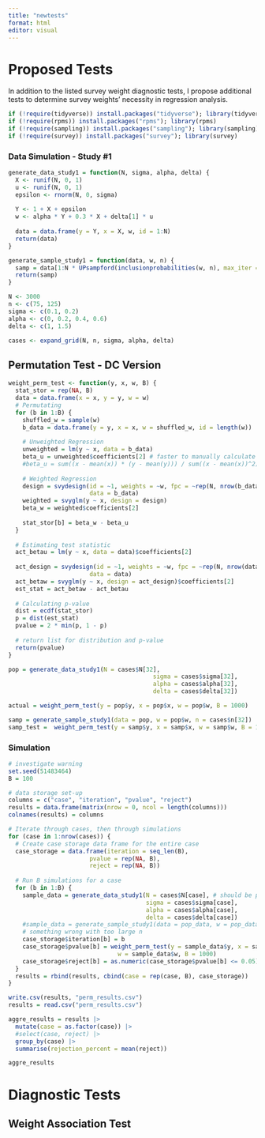 ```yaml
---
title: "newtests"
format: html
editor: visual
---
```


# Proposed Tests

In addition to the listed survey weight diagnostic tests, I propose additional tests to determine survey weights' necessity in regression analysis.

```r
if (!require(tidyverse)) install.packages("tidyverse"); library(tidyverse)
if (!require(rpms)) install.packages("rpms"); library(rpms)
if (!require(sampling)) install.packages("sampling"); library(sampling)
if (!require(survey)) install.packages("survey"); library(survey)
```

### Data Simulation - Study #1

```r
generate_data_study1 = function(N, sigma, alpha, delta) {
  X <- runif(N, 0, 1)
  u <- runif(N, 0, 1)
  epsilon <- rnorm(N, 0, sigma)
  
  Y <- 1 + X + epsilon
  w <- alpha * Y + 0.3 * X + delta[1] * u
  
  data = data.frame(y = Y, x = X, w, id = 1:N)
  return(data)
}

generate_sample_study1 = function(data, w, n) {
  samp = data[1:N * UPsampford(inclusionprobabilities(w, n), max_iter = n),]
  return(samp)
}

N <- 3000
n <- c(75, 125)
sigma <- c(0.1, 0.2)
alpha <- c(0, 0.2, 0.4, 0.6)
delta <- c(1, 1.5)

cases <- expand_grid(N, n, sigma, alpha, delta)
```


## Permutation Test - DC Version

```r
weight_perm_test <- function(y, x, w, B) {
  stat_stor = rep(NA, B)
  data = data.frame(x = x, y = y, w = w)
  # Permutating
  for (b in 1:B) {
    shuffled_w = sample(w)
    b_data = data.frame(y = y, x = x, w = shuffled_w, id = length(w))
    
    # Unweighted Regression
    unweighted = lm(y ~ x, data = b_data)
    beta_u = unweighted$coefficients[2] # faster to manually calculate beta_1
    #beta_u = sum((x - mean(x)) * (y - mean(y))) / sum((x - mean(x))^2)
    
    # Weighted Regression
    design = svydesign(id = ~1, weights = ~w, fpc = ~rep(N, nrow(b_data)),
                       data = b_data)
    weighted = svyglm(y ~ x, design = design)
    beta_w = weighted$coefficients[2]
    
    stat_stor[b] = beta_w - beta_u
  }
  
  # Estimating test statistic
  act_betau = lm(y ~ x, data = data)$coefficients[2]
  
  act_design = svydesign(id = ~1, weights = ~w, fpc = ~rep(N, nrow(data)),
                       data = data)
  act_betaw = svyglm(y ~ x, design = act_design)$coefficients[2]
  est_stat = act_betaw - act_betau
  
  # Calculating p-value
  dist = ecdf(stat_stor)
  p = dist(est_stat)
  pvalue = 2 * min(p, 1 - p)
  
  # return list for distribution and p-value
  return(pvalue)
}

pop = generate_data_study1(N = cases$N[32],
                                         sigma = cases$sigma[32],
                                         alpha = cases$alpha[32],
                                         delta = cases$delta[32])

actual = weight_perm_test(y = pop$y, x = pop$x, w = pop$w, B = 1000)

samp = generate_sample_study1(data = pop, w = pop$w, n = cases$n[32])
samp_test =  weight_perm_test(y = samp$y, x = samp$x, w = samp$w, B = 1000)
```

### Simulation

```r
# investigate warning
set.seed(51483464)
B = 100

# data storage set-up
columns = c("case", "iteration", "pvalue", "reject")
results = data.frame(matrix(nrow = 0, ncol = length(columns)))
colnames(results) = columns

# Iterate through cases, then through simulations
for (case in 1:nrow(cases)) {
  # Create case storage data frame for the entire case
  case_storage = data.frame(iteration = seq_len(B),
                       pvalue = rep(NA, B),
                       reject = rep(NA, B))
  
  # Run B simulations for a case
  for (b in 1:B) {
    sample_data = generate_data_study1(N = cases$N[case], # should be pop_data
                                       sigma = cases$sigma[case],
                                       alpha = cases$alpha[case],
                                       delta = cases$delta[case])
    #sample_data = generate_sample_study1(data = pop_data, w = pop_data$w, n = cases$n[case])
    # something wrong with too large n
    case_storage$iteration[b] = b
    case_storage$pvalue[b] = weight_perm_test(y = sample_data$y, x = sample_data$x,
                               w = sample_data$w, B = 1000)
    case_storage$reject[b] = as.numeric(case_storage$pvalue[b] <= 0.05)
  }
  results = rbind(results, cbind(case = rep(case, B), case_storage))
}

write.csv(results, "perm_results.csv")
results = read.csv("perm_results.csv")

aggre_results = results |>
  mutate(case = as.factor(case)) |>
  #select(case, reject) |>
  group_by(case) |>
  summarise(rejection_percent = mean(reject))

aggre_results
```



# Diagnostic Tests

## Weight Association Test

```r

```


